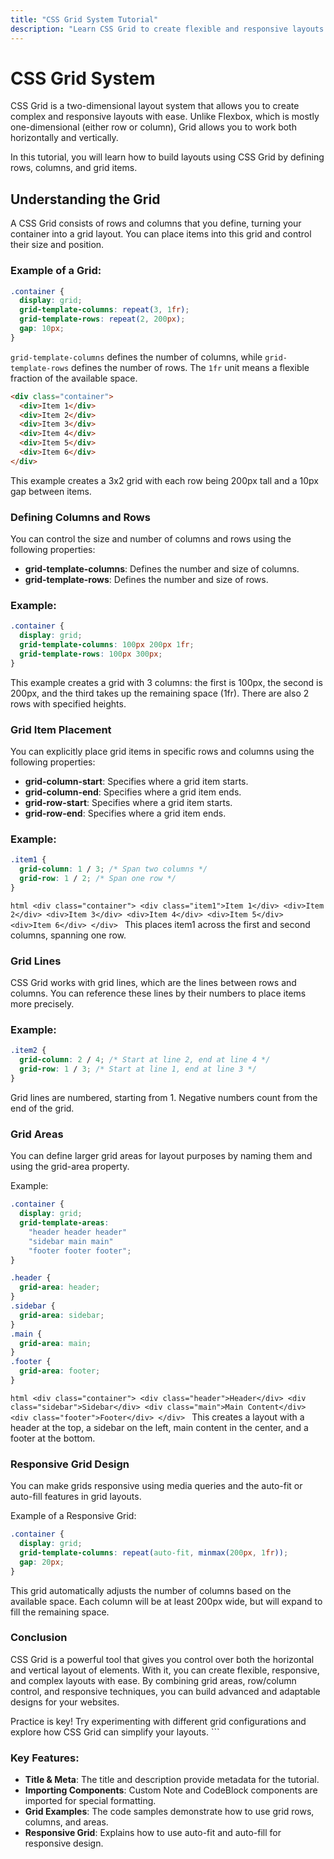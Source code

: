 ```yaml
---
title: "CSS Grid System Tutorial"
description: "Learn CSS Grid to create flexible and responsive layouts."
---
```



# CSS Grid System

CSS Grid is a two-dimensional layout system that allows you to create complex and responsive layouts with ease. Unlike Flexbox, which is mostly one-dimensional (either row or column), Grid allows you to work both horizontally and vertically.

In this tutorial, you will learn how to build layouts using CSS Grid by defining rows, columns, and grid items.

## Understanding the Grid

A CSS Grid consists of rows and columns that you define, turning your container into a grid layout. You can place items into this grid and control their size and position.

### Example of a Grid:

```css
.container {
  display: grid;
  grid-template-columns: repeat(3, 1fr);
  grid-template-rows: repeat(2, 200px);
  gap: 10px;
}
```
<Note> `grid-template-columns` defines the number of columns, while `grid-template-rows` defines the number of rows. The `1fr` unit means a flexible fraction of the available space. </Note> 

```html 
<div class="container"> 
  <div>Item 1</div> 
  <div>Item 2</div> 
  <div>Item 3</div> 
  <div>Item 4</div> 
  <div>Item 5</div> 
  <div>Item 6</div> 
</div> 
``` 

This example creates a 3x2 grid with each row being 200px tall and a 10px gap between items.

### Defining Columns and Rows
You can control the size and number of columns and rows using the following properties:

- **grid-template-columns**: Defines the number and size of columns.
- **grid-template-rows**: Defines the number and size of rows.
### Example:
```css
.container {
  display: grid;
  grid-template-columns: 100px 200px 1fr;
  grid-template-rows: 100px 300px;
}
```
This example creates a grid with 3 columns: the first is 100px, the second is 200px, and the third takes up the remaining space (1fr). There are also 2 rows with specified heights.

### Grid Item Placement
You can explicitly place grid items in specific rows and columns using the following properties:

- **grid-column-start**: Specifies where a grid item starts.
- **grid-column-end**: Specifies where a grid item ends.
- **grid-row-start**: Specifies where a grid item starts.
- **grid-row-end**: Specifies where a grid item ends.
### Example:
```css
.item1 {
  grid-column: 1 / 3; /* Span two columns */
  grid-row: 1 / 2; /* Span one row */
}
```
<CodeBlock> ```html <div class="container"> <div class="item1">Item 1</div> <div>Item 2</div> <div>Item 3</div> <div>Item 4</div> <div>Item 5</div> <div>Item 6</div> </div> ``` </CodeBlock>
This places item1 across the first and second columns, spanning one row.

### Grid Lines
CSS Grid works with grid lines, which are the lines between rows and columns. You can reference these lines by their numbers to place items more precisely.

### Example:
```css
.item2 {
  grid-column: 2 / 4; /* Start at line 2, end at line 4 */
  grid-row: 1 / 3; /* Start at line 1, end at line 3 */
}
```
<Note> Grid lines are numbered, starting from 1. Negative numbers count from the end of the grid. </Note>
### Grid Areas
You can define larger grid areas for layout purposes by naming them and using the grid-area property.

Example:
```css
.container {
  display: grid;
  grid-template-areas: 
    "header header header"
    "sidebar main main"
    "footer footer footer";
}

.header {
  grid-area: header;
}
.sidebar {
  grid-area: sidebar;
}
.main {
  grid-area: main;
}
.footer {
  grid-area: footer;
}
```
<CodeBlock> ```html <div class="container"> <div class="header">Header</div> <div class="sidebar">Sidebar</div> <div class="main">Main Content</div> <div class="footer">Footer</div> </div> ``` </CodeBlock>
This creates a layout with a header at the top, a sidebar on the left, main content in the center, and a footer at the bottom.

### Responsive Grid Design
You can make grids responsive using media queries and the auto-fit or auto-fill features in grid layouts.

Example of a Responsive Grid:
```css
.container {
  display: grid;
  grid-template-columns: repeat(auto-fit, minmax(200px, 1fr));
  gap: 20px;
}
```
This grid automatically adjusts the number of columns based on the available space. Each column will be at least 200px wide, but will expand to fill the remaining space.

### Conclusion
CSS Grid is a powerful tool that gives you control over both the horizontal and vertical layout of elements. With it, you can create flexible, responsive, and complex layouts with ease. By combining grid areas, row/column control, and responsive techniques, you can build advanced and adaptable designs for your websites.
 
<Note> Practice is key! Try experimenting with different grid configurations and explore how CSS Grid can simplify your layouts. </Note> ```
### Key Features:
- **Title & Meta**: The title and description provide metadata for the tutorial.
- **Importing Components**: Custom Note and CodeBlock components are imported for special formatting.
- **Grid Examples**: The code samples demonstrate how to use grid rows, columns, and areas.
- **Responsive Grid**: Explains how to use auto-fit and auto-fill for responsive design.
